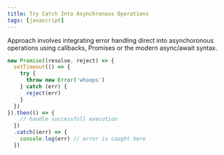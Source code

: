```yaml
---
title: Try Catch Into Asynchronous Operations
tags: [javascript]
---
```


Approach involves integrating error handling direct into asynchoronous operations using callbacks, Promises or the modern async/await syntax.

```javascript
new Promise((resolve, reject) => {
  setTimeout(() => {
    try {
      throw new Error('whoops')
    } catch (err) {
      reject(err)
    }
  })
}).then(() => {
    // handle successfull execution
  })
  .catch((err) => {
    console.log(err) // error is caught here
  })
```
